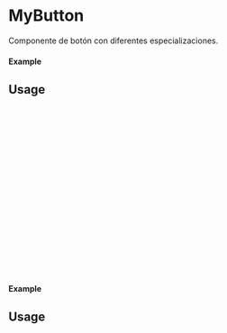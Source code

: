 
<Meta of={MyButton} title="MyButton" />

# MyButton

Componente de botón con diferentes especializaciones.

#### Example

<Canvas of={MyButton.Primary} />

## Usage

```ts
import {MyButton} from 'milibreria';

function Example(){
return (
<MyButton
text: "Button primary",
txtcolor: 'black',
bgcolor: 'red',
bordercolor: 'white',
borderwidth: '2px',
hovertxtcolor: 'yellow',
hoverbgcolor: 'gray'
disabled: false,
size: "small",
onClick: () => alert("Button Primary"),
/>
);
};

export default Example;
```

#### Example

<Canvas of={MyButton.Secondary} />

## Usage

```ts
import {MyButton} from 'milibreria';

function Example(){
return (
<MyButton
text: "Button secondary",
txtcolor: 'white',
bgcolor: 'pink',
bordercolor: 'red',
borderwidth: '1px',
hovertxtcolor: 'blue',
hoverbgcolor: 'ligthgray',
disabled: false,
size: "small",
onClick: () => alert("Button Secondary"),
/>
);
};